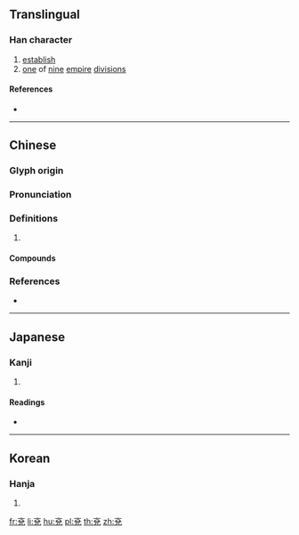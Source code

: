 {{also|兖}}
==Translingual==

===Han character===
{{Han char|rn=10|rad=儿|as=07|sn=9|four=00216|canj=YCRHU|ids=⿱亠兌}}

# [[establish]]
# [[one]] of [[nine]] [[empire]] [[division]]s

====References====
* {{Han ref|kx=0125.150|dkj=01375|dj=0265.150|hdz=10273.100|uh=5157|ud=20823|bh=AB5E|bd=43870}}

----

==Chinese==
{{zh-forms|s=兖}}

===Glyph origin===
{{Han etym}}

===Pronunciation===
{{zh-pron
|m=yǎn
|c=jin2,jin5
|mc=
|oc=y
|cat=
}}

===Definitions===
{{zh-hanzi}}

# {{zh-only|兗州}}

====Compounds====
{{zh-der|兗州八伯|兗州}}

===References===
* {{R:yue:mfccd}}

----

==Japanese==

===Kanji===
{{ja-kanji|grade=|rs=儿07}}

# {{defn|lang=ja|sort=儿07}}

====Readings====
* {{ja-readings|on=[[えん]] (en)|kun=[[くくる]] (kukuru), [[ただしい]] (tadashii), [[まこと]] (makoto)}}

----

==Korean==

===Hanja===
{{ko-hanja|hangeul=연|rv=yeon|mr=yŏn}}

# {{defn|lang=ko|sort=儿07}}

[[fr:兗]]
[[li:兗]]
[[hu:兗]]
[[pl:兗]]
[[th:兗]]
[[zh:兗]]
